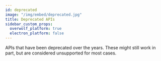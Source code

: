 ```yaml
---
id: deprecated
image: "/img/embed/deprecated.jpg"
title: Deprecated APIs
sidebar_custom_props:
  overwolf_platform: true
  electron_platform: false
---
```


APIs that have been deprecated over the years. These might still work in part, but are considered unsupported for most cases.